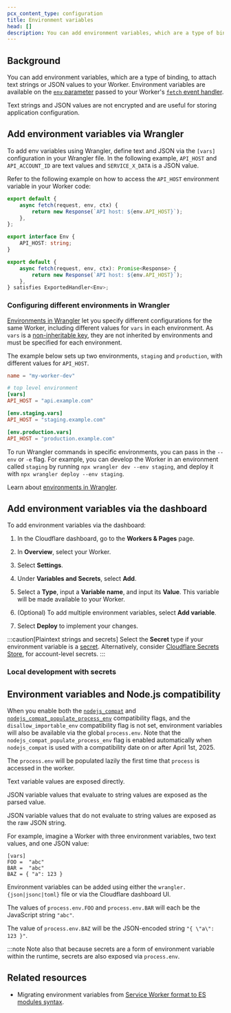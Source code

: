 ```yaml
---
pcx_content_type: configuration
title: Environment variables
head: []
description: You can add environment variables, which are a type of binding, to attach text strings or JSON values to your Worker.
---
```



## Background

You can add environment variables, which are a type of binding, to attach text strings or JSON values to your Worker. Environment variables are available on the [`env` parameter](/workers/runtime-apis/handlers/fetch/#parameters) passed to your Worker's [`fetch` event handler](/workers/runtime-apis/handlers/fetch/).

Text strings and JSON values are not encrypted and are useful for storing application configuration.

## Add environment variables via Wrangler

To add env variables using Wrangler, define text and JSON via the `[vars]` configuration in your Wrangler file. In the following example, `API_HOST` and `API_ACCOUNT_ID` are text values and `SERVICE_X_DATA` is a JSON value.

<Render file="envvar-example" product="workers" />

Refer to the following example on how to access the `API_HOST` environment variable in your Worker code:

<Tabs> <TabItem label="JavaScript" icon="seti:javascript">

```js
export default {
	async fetch(request, env, ctx) {
		return new Response(`API host: ${env.API_HOST}`);
	},
};
```

</TabItem> <TabItem label="TypeScript" icon="seti:typescript">

```ts
export interface Env {
	API_HOST: string;
}

export default {
	async fetch(request, env, ctx): Promise<Response> {
		return new Response(`API host: ${env.API_HOST}`);
	},
} satisfies ExportedHandler<Env>;
```

</TabItem> </Tabs>

### Configuring different environments in Wrangler

[Environments in Wrangler](/workers/wrangler/environments) let you specify different configurations for the same Worker, including different values for `vars` in each environment.
As `vars` is a [non-inheritable key](/workers/wrangler/configuration/#non-inheritable-keys), they are not inherited by environments and must be specified for each environment.

The example below sets up two environments, `staging` and `production`, with different values for `API_HOST`.

<WranglerConfig>

```toml
name = "my-worker-dev"

# top level environment
[vars]
API_HOST = "api.example.com"

[env.staging.vars]
API_HOST = "staging.example.com"

[env.production.vars]
API_HOST = "production.example.com"
```

</WranglerConfig>

To run Wrangler commands in specific environments, you can pass in the `--env` or `-e` flag. For example, you can develop the Worker in an environment called `staging` by running `npx wrangler dev --env staging`, and deploy it with `npx wrangler deploy --env staging`.

Learn about [environments in Wrangler](/workers/wrangler/environments).

## Add environment variables via the dashboard

To add environment variables via the dashboard:
1. In the Cloudflare dashboard, go to the **Workers & Pages** page.

   <DashButton url="/?to=/:account/workers-and-pages" />

2. In **Overview**, select your Worker.
3. Select **Settings**.
4. Under **Variables and Secrets**, select **Add**.
5. Select a **Type**, input a **Variable name**, and input its **Value**. This variable will be made available to your Worker.
6. (Optional) To add multiple environment variables, select **Add variable**.
7. Select **Deploy** to implement your changes.

:::caution[Plaintext strings and secrets]
Select the **Secret** type if your environment variable is a [secret](/workers/configuration/secrets/). Alternatively, consider [Cloudflare Secrets Store](/secrets-store/), for account-level secrets.
:::

<Render file="env_and_secrets" product="workers" />

### Local development with secrets

<Render file="secrets-in-dev" product="workers" />

## Environment variables and Node.js compatibility

When you enable both the [`nodejs_compat`](/workers/runtime-apis/nodejs/) and
[`nodejs_compat_populate_process_env`](/workers/configuration/compatibility-flags/#nodejs_compat_populate_process_env)
compatibility flags, and the `disallow_importable_env` compatibility flag is
not set, environment variables will also be available via the global
`process.env`. Note that the `nodejs_compat_populate_process_env` flag is
enabled automatically when `nodejs_compat` is used with a compatibility date
on or after April 1st, 2025.

The `process.env` will be populated lazily the first time that `process` is accessed
in the worker.

Text variable values are exposed directly.

JSON variable values that evaluate to string values are exposed as the parsed value.

JSON variable values that do not evaluate to string values are exposed as the raw
JSON string.

For example, imagine a Worker with three environment variables, two text values, and
one JSON value:

```
[vars]
FOO =  "abc"
BAR =  "abc"
BAZ = { "a": 123 }
```

Environment variables can be added using either the `wrangler.{json|jsonc|toml}` file or via the Cloudflare
dashboard UI.

The values of `process.env.FOO` and `process.env.BAR` will each be the
JavaScript string `"abc"`.

The value of `process.env.BAZ` will be the JSON-encoded string `"{ \"a\": 123 }"`.

:::note
Note also that because secrets are a form of environment variable within the runtime,
secrets are also exposed via `process.env`.

## Related resources

- Migrating environment variables from [Service Worker format to ES modules syntax](/workers/reference/migrate-to-module-workers/#environment-variables).
